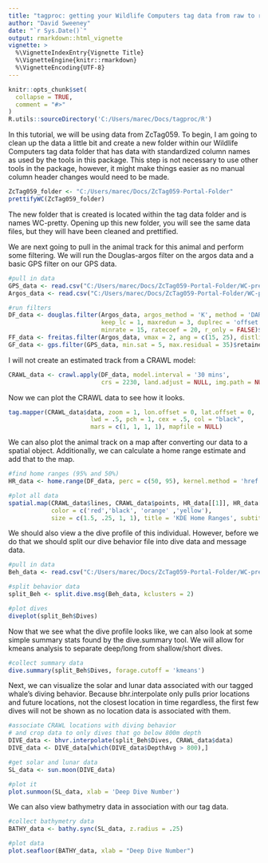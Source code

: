 ```yaml
---
title: "tagproc: getting your Wildlife Computers tag data from raw to ready"
author: "David Sweeney"
date: "`r Sys.Date()`"
output: rmarkdown::html_vignette
vignette: >
  %\VignetteIndexEntry{Vignette Title}
  %\VignetteEngine{knitr::rmarkdown}
  %\VignetteEncoding{UTF-8}
---
```


```r
knitr::opts_chunk$set(
  collapse = TRUE,
  comment = "#>"
)
R.utils::sourceDirectory('C:/Users/marec/Docs/tagproc/R')
```

In this tutorial, we will be using data from ZcTag059. To begin, I am going to clean up the data a little bit and create a new folder within our Wildlife Computers tag data folder that has data with standardized column names as used by the tools in this package. This step is not necessary to use other tools in the package, however, it might make things easier as no manual column header changes would need to be made.

```r
ZcTag059_folder <- "C:/Users/marec/Docs/ZcTag059-Portal-Folder"
prettifyWC(ZcTag059_folder)
```

The new folder that is created is located within the tag data folder and is names WC-pretty. Opening up this new folder, you will see the same data files, but they will have been cleaned and prettified. 

We are next going to pull in the animal track for this animal and perform some filtering. We will run the Douglas-argos filter on the argos data and a basic GPS filter on our GPS data.

```r
#pull in data
GPS_data <- read.csv("C:/Users/marec/Docs/ZcTag059-Portal-Folder/WC-pretty/ZcTag058-164613-3-FastGPS.csv")
Argos_data <- read.csv("C:/Users/marec/Docs/ZcTag059-Portal-Folder/WC-pretty/164613-Locations.csv")

#run filters
DF_data <- douglas.filter(Argos_data, argos_method = 'K', method = 'DAR', 
                          keep_lc = 1, maxredun = 3, duplrec = 'offset', 
                          minrate = 15, ratecoef = 20, r_only = FALSE)$retained
FF_data <- freitas.filter(Argos_data, vmax = 2, ang = c(15, 25), distlim = c(2.5, 5))
GF_data <- gps.filter(GPS_data, min.sat = 5, max.residual = 35)$retained
```

I will not create an estimated track from a CRAWL model:

```r
CRAWL_data <- crawl.apply(DF_data, model.interval = '30 mins', 
                          crs = 2230, land.adjust = NULL, img.path = NULL)
```

Now we can plot the CRAWL data to see how it looks.

```r
tag.mapper(CRAWL_data$data, zoom = 1, lon.offset = 0, lat.offset = 0,
                       lwd = .5, pch = 1, cex = .5, col = "black", 
                       mars = c(1, 1, 1, 1), mapfile = NULL)
```

We can also plot the animal track on a map after converting our data to a spatial object. Additionally, we can calculate a home range estimate and add that to the map.

```r
#find home ranges (95% and 50%)
HR_data <- home.range(DF_data, perc = c(50, 95), kernel.method = 'href', unout = 'km2')

#plot all data
spatial.map(CRAWL_data$lines, CRAWL_data$points, HR_data[[1]], HR_data[[2]], 
            color = c('red','black', 'orange' ,'yellow'), 
            size = c(1.5, .25, 1, 1), title = 'KDE Home Ranges', subtitle = '95% and 50%')
```

We should also view a the dive profile of this individual. However, before we do that we should split our dive behavior file into dive data and message data.

```r
#pull in data
Beh_data <- read.csv("C:/Users/marec/Docs/ZcTag059-Portal-Folder/WC-pretty/164613-Behavior.csv")

#split behavior data
split_Beh <- split.dive.msg(Beh_data, kclusters = 2)

#plot dives
diveplot(split_Beh$Dives)
```

Now that we see what the dive profile looks like, we can also look at some simple summary stats found by the dive.summary tool. We will allow for kmeans analysis to separate deep/long from shallow/short dives.

```r
#collect summary data
dive.summary(split_Beh$Dives, forage.cutoff = 'kmeans')
```

Next, we can visualize the solar and lunar data associated with our tagged whale's diving behavior. Because bhr.interpolate only pulls prior locations and future locations, not the closest location in time regardless, the first few dives will not be shown as no location data is associated with them.

```r
#associate CRAWL locations with diving behavior
# and crop data to only dives that go below 800m depth
DIVE_data <- bhvr.interpolate(split_Beh$Dives, CRAWL_data$data)
DIVE_data <- DIVE_data[which(DIVE_data$DepthAvg > 800),]

#get solar and lunar data
SL_data <- sun.moon(DIVE_data)

#plot it 
plot.sunmoon(SL_data, xlab = 'Deep Dive Number')
```

We can also view bathymetry data in association with our tag data.

```r
#collect bathymetry data
BATHY_data <- bathy.sync(SL_data, z.radius = .25)

#plot data
plot.seafloor(BATHY_data, xlab = "Deep Dive Number")
```

